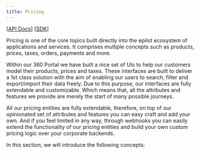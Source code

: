 ```yaml
---
title: Pricing
---
```


<head>
  <meta property="og:title" content="epilot | Dev Portal | 360 Pricing" />
  <meta property="og:description" content="Pricing is one of the core topics built directly into the epilot ecosystem of applications and services. It comprises multiple concepts such as products, prices, taxes, orders, payments and more. Within our 360 Portal we have built a nice set of UIs to help our customers model their products, prices and taxes. These interfaces are built to deliver a 1st class solution with the aim of enabling our users to search, filter and export/import their data freely." />
  <meta property="description" content="Pricing is one of the core topics built directly into the epilot ecosystem of applications and services. It comprises multiple concepts such as products, prices, taxes, orders, payments and more. Within our 360 Portal we have built a nice set of UIs to help our customers model their products, prices and taxes. These interfaces are built to deliver a 1st class solution with the aim of enabling our users to search, filter and export/import their data freely." />
  <meta property="og:image" content="/img/pricing-overview.png" />
  <meta charSet="utf-8" />
  <title>epilot | Dev Portal | 360 Pricing</title>
</head>

[[API Docs](/api/pricing)] [[SDK](https://www.npmjs.com/package/@epilot/pricing-client)]

Pricing is one of the core topics built directly into the epilot ecosystem of applications and services. It comprises multiple concepts such as products, prices, taxes, orders, payments and more.

Within our 360 Portal we have built a nice set of UIs to help our customers model their products, prices and taxes. These interfaces are built to deliver a 1st class solution with the aim of enabling our users to search, filter and export/import their data freely. Due to this purpose, our interfaces are fully extendable and customizable. Which means that, all the attributes and features we provide are merely the start of many possible journeys.

All our pricing entities are fully extendable, therefore, on top of our opinionated set of attributes and features you can easy craft and add your own. And if you feel limited in any way, through webhooks you can easily extend the functionality of our pricing entities and build your own custom pricing logic over your corporate backends.


In this section, we will introduce the following concepts:

<DocCardList items={useCurrentSidebarCategory().items}/>
